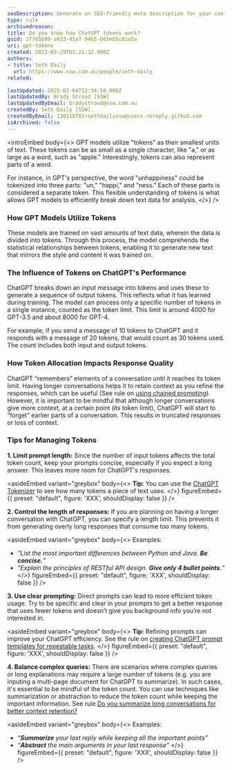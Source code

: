 ```yaml
---
seoDescription: Generate an SEO-friendly meta description for your content using these guidelines.
type: rule
archivedreason:
title: Do you know how ChatGPT tokens work?
guid: 2f765699-a933-45a7-94b5-b03eb5c01a5a
uri: gpt-tokens
created: 2023-05-29T01:21:32.000Z
authors:
- title: Seth Daily
  url: https://www.ssw.com.au/people/seth-daily
related:

lastUpdated: 2025-02-04T12:34:58.000Z
lastUpdatedBy: Brady Stroud [SSW]
lastUpdatedByEmail: bradystroud@ssw.com.au
createdBy: Seth Daily [SSW]
createdByEmail: 130118701+sethdailyssw@users.noreply.github.com
isArchived: false
---
```


<introEmbed
  body={<>
GPT models utilize "tokens" as their smallest units of text. These tokens can be as small as a single character, like "a," or as large as a word, such as "apple." Interestingly, tokens can also represent parts of a word.

For instance, in GPT's perspective, the word "unhappiness" could be tokenized into three parts: "un," "happi," and "ness." Each of these parts is considered a separate token. This flexible understanding of tokens is what allows GPT models to efficiently break down text data for analysis.
  </>}
/>
### How GPT Models Utilize Tokens

These models are trained on vast amounts of text data, wherein the data is divided into tokens. Through this process, the model comprehends the statistical relationships between tokens, enabling it to generate new text that mirrors the style and content it was trained on.

### The Influence of Tokens on ChatGPT's Performance

ChatGPT breaks down an input message into tokens and uses these to generate a sequence of output tokens. This reflects what it has learned during training. The model can process only a specific number of tokens in a single instance, counted as the token limit. This limit is around 4000 for GPT-3.5 and about 8000 for GPT-4.

For example, if you send a message of 10 tokens to ChatGPT and it responds with a message of 20 tokens, that would count as 30 tokens used. The count includes both input and output tokens.

### How Token Allocation Impacts Response Quality

ChatGPT “remembers” elements of a conversation until it reaches its token limit. Having longer conversations helps it to retain context as you refine the responses, which can be useful (See rule on  [using chained prompting](/chained-prompting/)). However, it is important to be mindful that although longer conversations give more context, at a certain point (its token limit), ChatGPT will start to “forget” earlier parts of a conversation. This results in truncated responses or loss of context.

### Tips for Managing Tokens

**1. Limit prompt length:** Since the number of input tokens affects the total token count, keep your prompts concise, especially if you expect a long answer. This leaves more room for ChatGPT's responses.

<asideEmbed
  variant="greybox"
  body={<>
    **Tip:** You can use the [ChatGPT Tokenizer](https://platform.openai.com/tokenizer) to see how many tokens a piece of text uses.
  </>}
  figureEmbed={{
    preset: "default",
    figure: 'XXX',
    shouldDisplay: false
  }}
/>

**2. Control the length of responses:** If you are planning on having a longer conversation with ChatGPT, you can specify a length limit. This prevents it from generating overly long responses that consume too many tokens.

<asideEmbed
  variant="greybox"
  body={<>
     Examples:

* _"List the most important differences between Python and Java. **Be concise.**"_
* _"Explain the principles of RESTful API design. **Give only 4 bullet points.**"_
  </>}
  figureEmbed={{
    preset: "default",
    figure: 'XXX',
    shouldDisplay: false
  }}
/>

**3. Use clear prompting:** Direct prompts can lead to more efficient token usage. Try to be specific and clear in your prompts to get a better response that uses fewer tokens and doesn’t give you background info you’re not interested in.

<asideEmbed
  variant="greybox"
  body={<>
    **Tip:** Refining prompts can improve your ChatGPT efficiency. See the rule on [creating ChatGPT prompt templates for repeatable tasks](/chatgpt-prompt-templates).
  </>}
  figureEmbed={{
    preset: "default",
    figure: 'XXX',
    shouldDisplay: false
  }}
/>

**4. Balance complex queries:** There are scenarios where complex queries or long explanations may require a large number of tokens (e.g. you are inputing a multi-page document for ChatGPT to summarize). In such cases, it's essential to be mindful of the token count. You can use techniques like summarization or abstraction to reduce the token count while keeping the important information. See rule [Do you summarize long conversations for better context retention?](/summarize-long-conversations)

<asideEmbed
  variant="greybox"
  body={<>
    Examples:

* _“**Summarize** your last reply while keeping all the important points”_
* _“**Abstract** the main arguments in your last response”_
  </>}
  figureEmbed={{
    preset: "default",
    figure: 'XXX',
    shouldDisplay: false
  }}
/>

